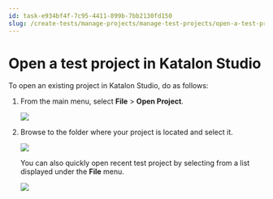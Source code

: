```yaml
---
id: task-e934bf4f-7c95-4411-899b-7bb2130fd150
slug: /create-tests/manage-projects/manage-test-projects/open-a-test-project-in-katalon-studio
---
```


# Open a test project in Katalon Studio

To open an existing project in Katalon Studio, do as follows:

1.  From the main menu, select **File** &gt; **Open Project**.

    <img src="/doc_images/Documents/Create_tests/Manage_Projects/Manage_Test_Project/Images/ks-850-open-project.png" width={600} />

2.  Browse to the folder where your project is located and select it.

    <img src="/doc_images/Documents/Create_tests/Manage_Projects/Manage_Test_Project/Images/ks-850-browse.png" width={600} />

    You can also quickly open recent test project by selecting from a list displayed under the **File** menu.

    <img src="/doc_images/Documents/Create_tests/Manage_Projects/Manage_Test_Project/Images/ks-850-recent-project.png" width={600} />